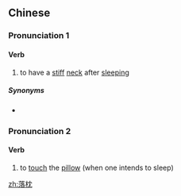 ==Chinese==
{{zh-forms}}

===Pronunciation 1===
{{zh-pron
|m=làozhěn
|c=lok6 zam2
|h=pfs=lau-chṳ́m
|mn=xm,zz:la̍uh-chím
|w=5loq tsen,5loq+2tsen
|cat=v
}}

====Verb====
{{zh-verb}}

# {{lb|zh|TCM}} to have a [[stiff]] [[neck]] after [[sleeping]]

=====Synonyms=====
* {{qualifier|Cantonese}} {{zh-l|瞓捩頸|fan3 lai6-2 geng2}}

===Pronunciation 2===
{{zh-pron
|m=làozhěn,luòzhěn
|c=lok6 zam2
|cat=v
}}

====Verb====
{{zh-verb}}

# {{lb|zh|of the head}} to [[touch]] the [[pillow]] (when one intends to sleep)

[[zh:落枕]]